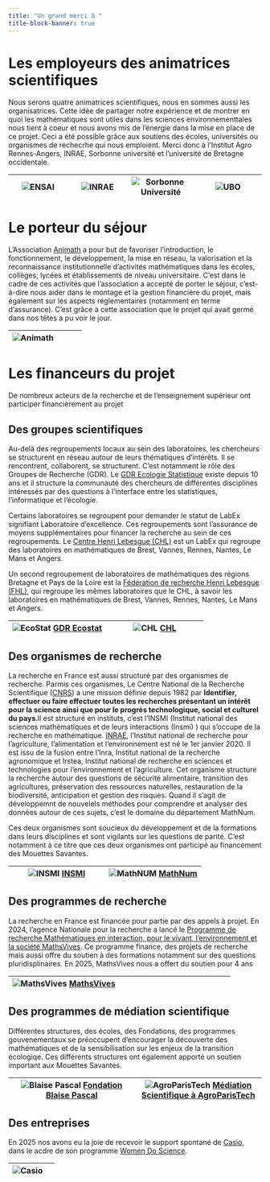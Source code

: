 ```yaml
---
title: "Un grand merci à "
title-block-banner: true
---
```


<style>

#title-block-header {
  margin-block-end: 10rem;
  position: relative;
  margin-top: -1px;
  height: 75px;
  text-align: right;
  padding-bottom: 1erm;
}

.quarto-title-banner {
  margin-block-end: 10rem;
  position: relative;
  margin-top: -30px;
  height: 85%;
  background-image: url('_images/sb_paimpont_crop.jpeg');
  background-repeat: no-repeat;

}


.p{
margin-top: 10px; /* An absolute length */
}

</style>





# Les employeurs des animatrices scientifiques

Nous serons quatre animatrices scientifiques, nous en sommes aussi les organisatrices. Cette idée de partager notre expérience et de montrer en quoi les mathématiques sont utiles dans les sciences environnementtales nous tient à coeur et nous avons mis de l'énergie dans la mise en place de ce projet. Ceci a été possible grâce aux soutiens des écoles, universités ou organismes de rechecrhe qui nous emploient. Merci donc à l'Institut Agro Rennes-Angers, INRAE, Sorbonne université et l'université de Bretagne occidentale. 

| ![ENSAI](_images/Logo_ENSAI_2014)  | ![INRAE](_images/inrae_logo.png) |![Sorbonne Université](_images/sorbonne_universite_logo.png) | ![UBO](_images/ubo_logo.png) |
|:-----:|:-----:|:------:|:------:|



# Le porteur du séjour

L’Association [Animath](https://www.animath.fr/) a pour but de favoriser l’introduction, le fonctionnement, le développement, la mise en réseau, la valorisation et la reconnaissance institutionnelle d’activités mathématiques dans les écoles, collèges, lycées et établissements de niveau universitaire. C'est dans le cadre de ces activités que l'association a accepté de porter le séjour, c'est-à-dire nous aider dans le montage et la gestion financière du projet, mais également sur les aspects réglementaires (notamment en terme d'assurance). C'est grâce à cette association que le projet qui avait germé dans nos têtes a pu voir le jour.

| ![Animath](_images/animath_logo.png)  |  | |  |
|:-----:|:-----:|:------:|:------:|


# Les financeurs du projet

De nombreux acteurs de la recherche et de l'enseignement supérieur ont participer financièrement au projet 


## Des groupes scientifiques
 
Au-delà des regroupements locaux au sein des laboratoires, les chercheurs se structurent en réseau autour de leurs thématiques d'intérêts. Il se rencontrent, collaborent, se structurent. C'est notamment le rôle des Groupes de Recherche (GDR). Le [GDR Ecologie Statistique](https://sites.google.com/site/gdrecostat/) existe depuis 10 ans et il structure la communauté des chercheurs de différentes disciplines intéressés par des questions  à l'interface entre les statistiques, l'informatique et l'écologie. 

Certains laboratoires se regroupent pour demander le statut de LabEx signifiant Laboratoire d'excellence. Ces regroupements sont l'assurance de moyens supplémentaires pour financer la recherche au sein de ces regroupements. Le [Centre Henri Lebesgue (CHL)](https://www.lebesgue.fr/fr) est un LabEx qui regroupe des laboratoires en mathématiques de Brest, Vannes, Rennes, Nantes, Le Mans et Angers.

Un second regroupement de laboratoires de mathématiques des régions Bretagne et Pays de la Loire est la [Fédération de recherche Henri Lebesgue (FHL)](https://federation-henri-lebesgue.fr/), qui regroupe les mêmes laboratoires que le CHL, à savoir les laboratoires en mathématiques de Brest, Vannes, Rennes, Nantes, Le Mans et Angers.

|![EcoStat](_images/gdr_logo.jpeg)  [GDR Ecostat](https://sites.google.com/site/gdrecostat/)|![CHL](_images/chl_logo.png)  [CHL](https://www.lebesgue.fr/fr)|![FHL](_images/fhl_logo.png)  [FHL](https://federation-henri-lebesgue.fr/)| 
|:-----:|:-----:|


## Des organismes de recherche 

La recherche en France est aussi structuré par des organismes de recherche. Parmis ces organismes, Le Centre National de la Recherche Scientifique ([CNRS](https://www.cnrs.fr/fr))  a une mission définie depuis 1982 par  **Identifier, effectuer ou faire effectuer toutes les recherches présentant un intérêt pour la science ainsi que pour le progrès technologique, social et culturel du pays**.Il est structuré en instituts, c'est l'INSMI (Institut national des sciences mathématiques et de leurs interactions (Insmi) ) qui s'occupe de la recherche en mathématique. [INRAE](https://www.inrae.fr/nous-connaitre), l’Institut national de recherche pour l’agriculture, l’alimentation et l’environnement est né le 1er janvier 2020. Il est issu de la fusion entre l’Inra, Institut national de la recherche agronomique et Irstea, Institut national de recherche en sciences et technologies pour l’environnement et l’agriculture. Cet organisme structure la recherche autour des questions de sécurité alimentaire, transition des agricultures, préservation des ressources naturelles, restauration de la biodiversité, anticipation et gestion des risques. Quand il s'agit de développemnt de nouvelels méthodes pour comprendre et analyser des données autour de ces sujets, c'est le domaine du département MathNum. 

Ces deux organismes sont soucieux du développement et de la formations dans leurs disciplines et sont vigilants sur les questions de parité. C'est notamment à ce titre que ces deux organismes ont participé au financement des Mouettes Savantes.

|![INSMI](_images/cnrs_insmi_logo.jpeg)  [INSMI](https://www.insmi.cnrs.fr/fr)|![MathNUM](_images/mathnum_logo.png)  [MathNum](https://www.inrae.fr/departements/mathnum)| 
|:-----:|:-----:|

## Des programmes de recherche

La recherche en France est financée pour partie par des appels à projet. En 2024, l'agence Nationale pour la recherche a lancé le [Programme de recherche
Mathématiques en interaction, pour le vivant, l’environnement et la société MathsVives](https://www.maths-vives.fr/le-programme/). Ce programme finance, des projets de recherche mais aussi offre du soutien à des formations notamment sur des questions pluridisplinaires. En 2025, MathsVives nous a offert du soutien pour 4 ans 

|![MathsVives](_images/FR2030_Mathématiques en interaction_Couleur.png)  [MathsVives](https://www.maths-vives.fr/le-programme/)| |
|:-----:|:-----:|


## Des programmes de médiation scientifique

Différentes structures, des écoles, des Fondations, des programmes gouvenementaux  se préoccupent d'encourager la découverte des mathématiques et de la sensibilisation sur les enjeux de la transition écologiqe.   Ces différents structures ont également apporté un soutien important aux Mouettes Savantes.


|![Blaise Pascal](_images/blaise_pascal_logo.png)  [Fondation Blaise Pascal](https://www.fondation-blaise-pascal.org/)|![AgroParisTech](_images/agroparistech.png)  [Médiation Scientifique à AgroParisTech](https://www.agroparistech.fr/)| 
|:-----:|:-----:|

## Des entreprises

En 2025 nos avons eu la joie de recevoir le support spontané de [Casio](https://www.casio.com/fr/), dans le acdre de son programme [Women Do Science](https://www.casio-education.fr/actualites/women-do-science/).


|![Casio](_images/logo_casio.png)  | |
|:-----:|:-----:|

